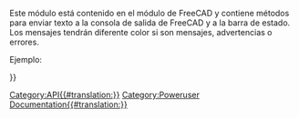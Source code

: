 <languages/>
<div lang="en" dir="ltr" class="mw-content-ltr">
{{VeryImportantMessage|(October 2019) Do not edit this page. The information is incomplete and outdated. For the latest API, see the [https://freecad.org/api autogenerated API documentation], or generate the documentation yourself, see [[Source documentation|Source documentation]].}}
</div>

Este módulo está contenido en el módulo de FreeCAD y contiene métodos para enviar texto a la consola de salida de FreeCAD y a la barra de estado. Los mensajes tendrán diferente color si son mensajes, advertencias o errores. 

Ejemplo:
{{Code|code=
import FreeCAD
FreeCAD.Console.PrintMessage("Hello World!\n")
}}


{{APIFunction/es|GetStatus|"Log" o "Msg" o "Wrn" o "Err"|Obtiene el estado de Log, Msg, Wrn o Error para un observador|una cadena de texto de estado.}}
{{APIFunction/es|PrintError|string|Imprime un mensaje de error en la salida|nada}}
{{APIFunction/es|PrintLog|string|mprime un mensaje de log en la salida|nada}}
{{APIFunction/es|PrintMessage|string|mprime un mensaje en la salidat|nada}}
{{APIFunction/es|PrintWarning|string|mprime una advertencia en la salida|nada}}
{{APIFunction/es|SetStatus|string|Establece el estado de Log, Msg, Wrn o Error para un observador| }}

{{Userdocnavi{{#translation:}}}}
[[Category:API{{#translation:}}]]
[[Category:Poweruser Documentation{{#translation:}}]]
{{clear}}